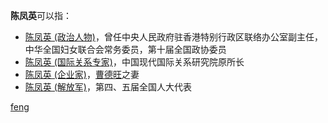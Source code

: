 '''陈凤英'''可以指：
* [[陈凤英_(政治人物)|陈凤英 (政治人物)]]，曾任中央人民政府驻香港特别行政区联络办公室副主任，中华全国妇女联合会常务委员，第十届全国政协委员
* [[陈凤英_(国际关系专家)|陈凤英 (国际关系专家)]]，中国现代国际关系研究院原所长
* [[陈凤英_(企业家)|陈凤英 (企业家)]]，[[曹德旺|曹德旺]]之妻
* [[陈凤英_(解放军)|陈凤英 (解放军)]]，第四、五届全国人大代表

{{disambig}}

[[Category:三字陈姓人名消歧义|feng]]